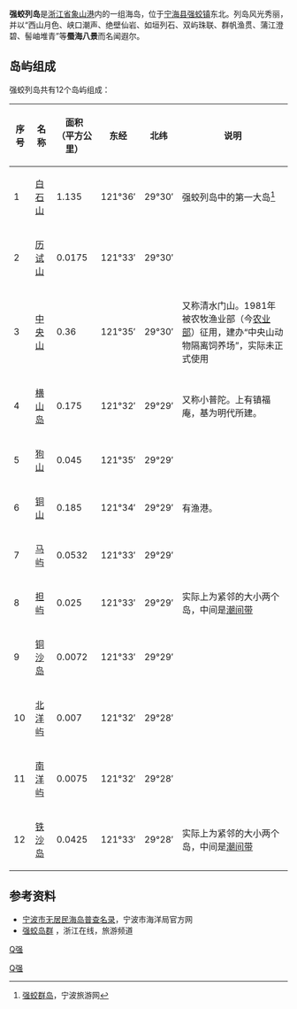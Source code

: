 '''强蛟列岛'''是[[浙江省|浙江省]][[象山港|象山港]]内的一组海岛，位于[[宁海县_(浙江省)|宁海县]][[强蛟镇|强蛟镇]]东北。列岛风光秀丽，并以“西山月色、峡口潮声、绝壁仙岩、如垣列石、双屿珠联、群帆渔贯、蒲江澄碧、髻岫堆青”等'''蜃海八景'''而名闻遐尔。

== 岛屿组成 ==
强蛟列岛共有12个岛屿组成：
{| class="wikitable" style="font-size:95%"
|-bgcolor="#efefef"
!序号!!名称!!面积<br>（平方公里）!!东经!!北纬!!说明
|-
|1||[[白石山_(宁海)|白石山]]||1.135||121°36′||29°30′||强蛟列岛中的第一大岛<ref>[http://www.zjningbo.com/scenery/scenery.asp?sce_id=421 强蛟群岛]{{dead link|date=2018年2月 |bot=InternetArchiveBot |fix-attempted=yes }}，宁波旅游网</ref>
|-
|2||[[历试山|历试山]]||0.0175||121°33′||29°30′||
|-
|3||[[中央山|中央山]]||0.36||121°35′||29°30′||又称清水门山。1981年被农牧渔业部（今[[农业部|农业部]]）征用，建办“中央山动物隔离饲养场”，实际未正式使用
|-
|4||[[横山岛|横山岛]]||0.175||121°32′||29°29′||又称小普陀。上有镇福庵，基为明代所建。
|-
|5||[[狗山|狗山]]||0.045||121°35′||29°29′||
|-
|6||[[铜山_(宁海)|铜山]]||0.185||121°34′||29°29′||有渔港。
|-
|7||[[马屿|马屿]]||0.0532||121°33′||29°29′||
|-
|8||[[担屿|担屿]]||0.025||121°33′||29°29′||实际上为紧邻的大小两个岛，中间是[[潮间带|潮间带]]
|-
|9||[[铜沙岛|铜沙岛]]||0.0072||121°33′||29°29′||
|-
|10||[[北洋屿|北洋屿]]||0.007||121°32′||29°28′||
|-
|11||[[南洋屿|南洋屿]]||0.0075||121°32′||29°28′||
|-
|12||[[铁沙岛|铁沙岛]]||0.0425||121°33′||29°28′||实际上为紧邻的大小两个岛，中间是[[潮间带|潮间带]]
|}

== 参考资料 ==
{{reflist}}
*[http://www.nbhyj.gov.cn/sources/200808/20080804155850870.doc 宁波市无居民海岛普查名录]{{dead link|date=2017年12月 |bot=InternetArchiveBot |fix-attempted=yes }}，宁波市海洋局官方网
*[http://gotrip.zjol.com.cn/05gotrip/system/2007/01/23/008125496.shtml 强蛟岛群] {{Wayback|url=http://gotrip.zjol.com.cn/05gotrip/system/2007/01/23/008125496.shtml |date=20080127020647 }}，浙江在线，旅游频道

{{浙江小作品}}

[[Category:象山港诸岛|Q强]]
[[category:浙江岛屿|Q强]]
